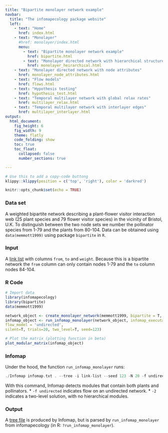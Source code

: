 ```yaml
---
title: "Bipartite monolayer network example"
navbar:
  title: "The infomapecology package website"
  left:
    - text: "Home"
      href: index.html
    - text: "Monolayer"
      #href: monolayer/index.html
      menu:
        - text: "Bipartite monolayer network example"
          href: bipartite.html
        - text: "Monolayer directed network with hierarchical structure"
          href: monolayer_heirarchical.html  
    - text: "Monolayer directed network with node attributes"
      href: monolayer_node_attributes.html
    - text: "Flow models"
      href: flows.html
    - text: "Hypothesis testing"
      href: hypothesis_test.html
    - text: "Temporal multilayer network with global relax rates"
      href: multilayer_relax.html
    - text: "Temporal multilayer network with interlayer edges"
      href: multilayer_interlayer.html
output:
  html_document: 
    fig_height: 6
    fig_width: 9
    theme: flatly
    code_folding: show
    toc: true
    toc_float:
      collapsed: false
      number_sections: true

---
```

```r
# Use this to add a copy-code buttong
klippy::klippy(position = c('top', 'right'), color = 'darkred')
```

```r
knitr::opts_chunk$set(echo = TRUE)
```

### Data set
A weighted bipartite network describing a plant-flower visitor interaction web (25 plant species and 79 flower visitor species) in the vicinity of Bristol, U.K.  To distinguish between the two node sets we number the pollinator species from 1-79 and the plants from 80-104. Data can be obtained using `data(memmott1999)` using package `bipartite` in `R`.

### Input
A [link list](https://www.mapequation.org/infomap/#InputLinkList) with columns `from`, `to` and `weight`. Because this is a bipartite network the `from` column can only contain nodes 1-79 and the `to` column nodes 84-104.

### R Code
```r
# Import data
library(infomapecology)
library(bipartite)
data(memmott1999)

network_object <- create_monolayer_network(memmott1999, bipartite = T, directed = F, group_names = c('A','P'))
infomap_object <- run_infomap_monolayer(network_object, infomap_executable='Infomap',
flow_model = 'undirected',
silent=T, trials=20, two_level=T, seed=123)

# Plot the matrix (plotting function in beta)
plot_modular_matrix(infomap_object)
```

### Infomap
Under the hood, the function `run_infomap_monolayer` runs:

```C++
./Infomap infomap.txt . --tree -i link-list --seed 123 -N 20 -f undirected -2
```

With this command, Infomap detects modules that contain both plants and pollinators.
* `-f undirected` indicates flow on an undirected network.
* `-2` indicates a two-level solution, with no hierarchical modules.


### Output
A [tree file](https://www.mapequation.org/infomap/#OutputTree) is produced by Infomap, but is parsed by `run_infomap_monolayer` from infomapecology (in R: `?run_infomap_monolayer`).
